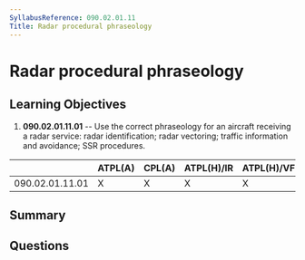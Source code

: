 ```yaml
---
SyllabusReference: 090.02.01.11
Title: Radar procedural phraseology
---
```


# Radar procedural phraseology

## Learning Objectives

1. **090.02.01.11.01** -- Use the correct phraseology for an aircraft receiving a radar service: radar identification; radar vectoring; traffic information and avoidance; SSR procedures.

|                 | ATPL(A) | CPL(A) | ATPL(H)/IR | ATPL(H)/VFR | CPL(H) | IR  | CBIR(A) |
| --------------- | ------- | ------ | ---------- | ----------- | ------ | --- | ------- |
| 090.02.01.11.01 | X       | X      | X          | X           | X      | X   | X       |

## Summary

## Questions
